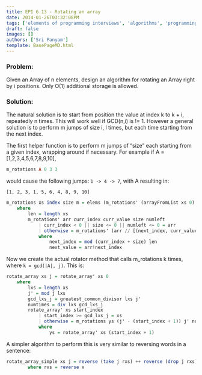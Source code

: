```yaml
---
title: EPI 6.13 - Rotating an array
date: 2014-01-26T03:32:08PM
tags: ['elements of programming interviews', 'algorithms', 'programming', 'arrays', 'rotating']
draft: false
images: []
authors: ['Sri Panyam']
template: BasePageMD.html
---
```


### Problem:

Given an Array of n elements, design an algorithm for rotating an Array right by i positions. Only O(1) additional storage is allowed.

### Solution:

The natural solution is to start from position the value at index k to k + i, repeatedly n times. This will work well if GCD(n,i) is != 1. However a general solution is to perform m jumps of size i, l times, but each time starting from the next index.

The first helper function is to perform m jumps of “size” each starting from a given index, wrapping around if necessary. For example if A = [1,2,3,4,5,6,7,8,9,10],

```haskell showLineNumbers
m_rotations A 0 3 3
```

would cause the following jumps: `1 -> 4 -> 7`, with A resulting in:

```
[1, 2, 3, 1, 5, 6, 4, 8, 9, 10]
```

```haskell showLineNumbers
m_rotations xs index size m = elems (m_rotations' (arrayFromList xs 0) index (xs!!index) size m)
    where
        len = length xs
        m_rotations' arr curr_index curr_value size numleft
            | curr_index < 0 || size <= 0 || numleft <= 0 = arr
            | otherwise = m_rotations' (arr // [(next_index, curr_value)]) next_index next_value size (numleft - 1)
            where
                next_index = mod (curr_index + size) len
                next_value = arr!next_index
```

Now we create the actual rotator method that calls m_rotations k times, where `k = gcd(|A|, j)`. This is:

```haskell showLineNumbers
rotate_array xs j = rotate_array' xs 0
    where
        lxs = length xs
        j' = mod j lxs
        gcd_lxs_j = greatest_common_divisor lxs j'
        numtimes = div lxs gcd_lxs_j
        rotate_array' xs start_index
            | start_index >= gcd_lxs_j = xs
            | otherwise = m_rotations ys (j' - (start_index + 1)) j' numtimes
            where
                ys = rotate_array' xs (start_index + 1)
```

A simpler algorithm to perform this is very similar to reversing words in a sentence:

```haskell showLineNumbers
rotate_array_simple xs j = reverse (take j rxs) ++ reverse (drop j rxs)
        where rxs = reverse x
```
